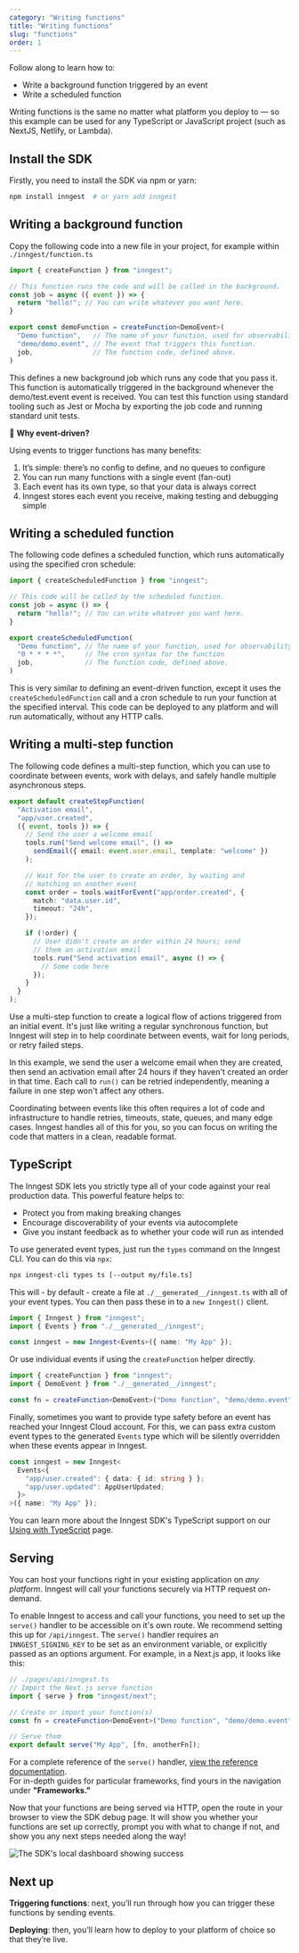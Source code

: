 ```yaml
---
category: "Writing functions"
title: "Writing functions"
slug: "functions"
order: 1
---
```



Follow along to learn how to:

- Write a background function triggered by an event
- Write a scheduled function

Writing functions is the same no matter what platform you deploy to — so this example can be used for any TypeScript or JavaScript project (such as NextJS, Netlify, or Lambda).

## Install the SDK

Firstly, you need to install the SDK via npm or yarn:

```bash
npm install inngest  # or yarn add inngest
```

## Writing a background function

Copy the following code into a new file in your project, for example within `./inngest/function.ts`

```typescript
import { createFunction } from "inngest";

// This function runs the code and will be called in the background.
const job = async ({ event }) => {
  return "hello!"; // You can write whatever you want here.
}

export const demoFunction = createFunction<DemoEvent>(
  "Demo function",   // The name of your function, used for observability.
  "demo/demo.event", // The event that triggers this function.
  job,               // The function code, defined above.
)
```

This defines a new background job which runs any code that you pass it.  This function is automatically triggered in the background whenever the demo/test.event event is received.  You can test this function using standard tooling such as Jest or Mocha by exporting the job code and running standard unit tests.

<aside className="mt-6">

💁 **Why event-driven?**

Using events to trigger functions has many benefits:

1. It’s simple:  there’s no config to define, and no queues to configure
2. You can run many functions with a single event (fan-out)
3. Each event has its own type, so that your data is always correct
4. Inngest stores each event you receive, making testing and debugging simple

</aside>

## Writing a scheduled function

The following code defines a scheduled function, which runs automatically using the specified cron schedule:

```typescript
import { createScheduledFunction } from "inngest";

// This code will be called by the scheduled function.
const job = async () => {
  return "hello!"; // You can write whatever you want here.
}

export createScheduledFunction(
  "Demo function", // The name of your function, used for observability.
  "0 * * * *",     // The cron syntax for the function
  job,             // The function code, defined above.
)
```

This is very similar to defining an event-driven function, except it uses the `createScheduledFunction` call and a cron schedule to run your function at the specified interval.  This code can be deployed to any platform and will run automatically, without any HTTP calls.

## Writing a multi-step function

The following code defines a multi-step function, which you can use to coordinate between events, work with delays, and safely handle multiple asynchronous steps.

```typescript
export default createStepFunction(
  "Activation email",
  "app/user.created",
  ({ event, tools }) => {
    // Send the user a welcome email
    tools.run("Send welcome email", () =>
      sendEmail({ email: event.user.email, template: "welcome" })
    );

    // Wait for the user to create an order, by waiting and
    // matching on another event
    const order = tools.waitForEvent("app/order.created", {
      match: "data.user.id",
      timeout: "24h",
    });

    if (!order) {
      // User didn't create an order within 24 hours; send
      // them an activation email
      tools.run("Send activation email", async () => {
        // Some code here
      });
    }
  }
);
```

Use a multi-step function to create a logical flow of actions triggered from an initial event. It's just like writing a regular synchronous function, but Inngest will step in to help coordinate between events, wait for long periods, or retry failed steps.

In this example, we send the user a welcome email when they are created, then send an activation email after 24 hours if they haven't created an order in that time. Each call to `run()` can be retried independently, meaning a failure in one step won't affect any others.

Coordinating between events like this often requires a lot of code and infrastructure to handle retries, timeouts, state, queues, and many edge cases. Inngest handles all of this for you, so you can focus on writing the code that matters in a clean, readable format.

## TypeScript

The Inngest SDK lets you strictly type all of your code against your real production data. This powerful feature helps to:

- Protect you from making breaking changes
- Encourage discoverability of your events via autocomplete
- Give you instant feedback as to whether your code will run as intended

To use generated event types, just run the `types` command on the Inngest CLI. You can do this via `npx`:

```sh
npx inngest-cli types ts [--output my/file.ts]
```

This will - by default - create a file at `./__generated__/inngest.ts` with all of your event types. You can then pass these in to a `new Inngest()` client.

```typescript
import { Inngest } from "inngest";
import { Events } from "./__generated__/inngest";

const inngest = new Inngest<Events>({ name: "My App" });
```

Or use individual events if using the `createFunction` helper directly.

```typescript
import { createFunction } from "inngest";
import { DemoEvent } from "./__generated__/inngest";

const fn = createFunction<DemoEvent>("Demo function", "demo/demo.event", job);
```

Finally, sometimes you want to provide type safety before an event has reached your Inngest Cloud account. For this, we can pass extra custom event types to the generated `Events` type which will be silently overridden when these events appear in Inngest.

```typescript
const inngest = new Inngest<
  Events<{
    "app/user.created": { data: { id: string } };
    "app/user.updated": AppUserUpdated;
  }>
>({ name: "My App" });
```

You can learn more about the Inngest SDK's TypeScript support on our [Using with TypeScript](/docs/typescript) page.

## Serving

You can host your functions right in your existing application on _any platform_. Inngest will call your functions securely via HTTP request on-demand.

To enable Inngest to access and call your functions, you need to set up the `serve()` handler to be accessible on it's own route. We recommend setting this up for `/api/inngest`. The `serve()` handler requires an `INNGEST_SIGNING_KEY` to be set as an environment variable, or explicitly passed as an options argument. For example, in a Next.js app, it looks like this:

```typescript
// ./pages/api/inngest.ts
// Import the Next.js serve function
import { serve } from "inngest/next";

// Create or import your function(s)
const fn = createFunction<DemoEvent>("Demo function", "demo/demo.event", job);

// Serve them
export default serve("My App", [fn, anotherFn]);
```

<aside>
  For a complete reference of the <code>serve()</code> handler, <a href="/docs/reference/sdk/serve">view the reference documentation</a>.<br/>
  For in-depth guides for particular frameworks, find yours in the navigation under <strong>"Frameworks."</strong>
</aside>

Now that your functions are being served via HTTP, open the route in your browser to view the SDK debug page. It will show you whether your functions are set up correctly, prompt you with what to change if not, and show you any next steps needed along the way!

![The SDK's local dashboard showing success](/assets/docs/sdk/landing.png)

## Next up

**Triggering functions**: next, you’ll run through how you can trigger these functions by sending events.

**Deploying**: then, you’ll learn how to deploy to your platform of choice so that they’re live.
